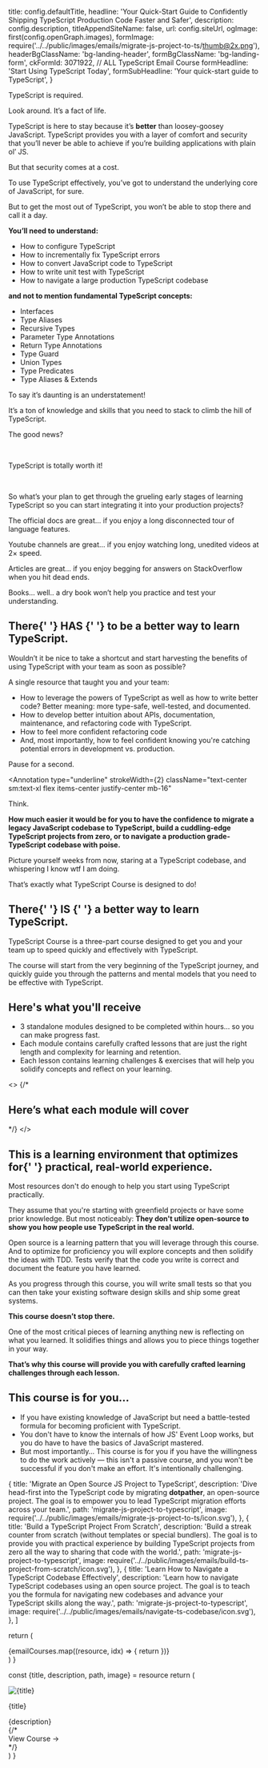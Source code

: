 
  title: config.defaultTitle,
  headline:
    'Your Quick-Start Guide to <span className="bg-gradient-to-l from-sky-50 to-cyan-200 bg-clip-text text-transparent decoration-clone">Confidently Shipping TypeScript</span> Production Code Faster and Safer',
  description: config.description,
  titleAppendSiteName: false,
  url: config.siteUrl,
  ogImage: first(config.openGraph.images),
  formImage: require('../../public/images/emails/migrate-js-project-to-ts/thumb@2x.png'),
  headerBgClassName: 'bg-landing-header',
  formBgClassName: 'bg-landing-form',
  ckFormId: 3071922, // ALL TypeScript Email Course
  formHeadline: 'Start Using TypeScript Today',
  formSubHeadline: 'Your quick-start guide to TypeScript',
}


TypeScript is required.

Look around. It’s a fact of life.

TypeScript is here to stay because it’s **better** than loosey-goosey JavaScript. TypeScript provides you with a layer of comfort and security that you’ll never be able to achieve if you’re building applications with plain ol’ JS.

But that security comes at a cost.

To use TypeScript effectively, you’ve got to understand the underlying core of JavaScript, for sure.

But to get the most out of TypeScript, you won’t be able to stop there and call it a day.

**You’ll need to understand:**

<AnimatedList className="list-table pb-10 mx-auto max-w-screen-md sm:px-10 px-5">

- How to configure TypeScript
- How to incrementally fix TypeScript errors
- How to convert JavaScript code to TypeScript
- How to write unit test with TypeScript
- How to navigate a large production TypeScript codebase

</AnimatedList>

**and not to mention fundamental TypeScript concepts:**

<AnimatedGrid className="list-grid pb-8 mx-auto max-w-screen-md sm:px-10 px-5">

- Interfaces
- Type Aliases
- Recursive Types
- Parameter Type Annotations
- Return Type Annotations
- Type Guard
- Union Types
- Type Predicates
- Type Aliases & Extends

</AnimatedGrid>

To say it’s daunting is an understatement!

It’s a ton of knowledge and skills that you need to stack to climb the hill of TypeScript.

The good news?

<br/>
<p className="text-center"><Annotation type="underline" strokeWidth={6} className="max-w-screen-sm font-bold sm:text-3xl text-xl mb-5 font-heading flex items-center justify-center text-center mx-auto">
  
TypeScript is totally worth it!

</Annotation>
</p>

<br />

So what’s your plan to get through the grueling early stages of learning TypeScript so you can start integrating it into your production projects?

The official docs are great… if you enjoy a long disconnected tour of language features.

Youtube channels are great… if you enjoy watching long, unedited videos at 2× speed.

Articles are great… if you enjoy begging for answers on StackOverflow when you hit dead ends.

Books… well.. a dry book won’t help you practice and test your understanding.

<h2 className="text-center py-8">
  There{' '}
  <Annotation type="underline" strokeWidth={6}>
    HAS
  </Annotation>{' '}
  to be a better way to learn TypeScript.
</h2>

Wouldn’t it be nice to take a shortcut and start harvesting the benefits of using TypeScript with your team as soon as possible?

A single resource that taught you and your team:

<AnimatedList className="list-table mx-auto max-w-screen-md sm:px-10 px-5">

- How to leverage the powers of TypeScript as well as how to write better code? Better meaning: more type-safe, well-tested, and documented.
- How to develop better intuition about APIs, documentation, maintenance, and refactoring code with TypeScript.
- How to feel more confident refactoring code
- And, most importantly, how to feel confident knowing you're catching potential errors in development vs. production.

</AnimatedList>

<p className="text-center sm:text-xl pt-8">Pause for a second.</p>

<Annotation
  type="underline"
  strokeWidth={2}
  className="text-center sm:text-xl flex items-center justify-center mb-16"
>
  Think.
</Annotation>

**How much easier it would be for you to have the confidence to migrate a legacy JavaScript codebase to TypeScript, build a cuddling-edge TypeScript projects from zero, or to navigate a production grade-TypeScript codebase with poise.**

Picture yourself weeks from now, staring at a TypeScript codebase, and whispering I know wtf I am doing.

That’s exactly what TypeScript Course is designed to do!

<section className="bg-gradient-to-b from-black/50 to-transparent bg-opacity-75 border-t border-gray-800 mt-24 pb-8">

<h2 className="text-center py-8">
  There{' '}
  <Annotation type="underline" strokeWidth={6}>
    IS
  </Annotation>{' '}
  a better way to learn TypeScript.
</h2>

TypeScript Course is a three-part course designed to get you and your team up to speed quickly and effectively with TypeScript.

The course will start from the very beginning of the TypeScript journey, and quickly guide you through the patterns and mental models that you need to be effective with TypeScript.

<h2 className="text-center py-8">Here's what you'll receive</h2>

<CheckList className="mb-16 max-w-screen-sm mx-auto sm:px-0 px-5">

- 3 standalone modules designed to be completed within hours… so you can make progress fast.
- Each module contains carefully crafted lessons that are just the right length and complexity for learning and retention.
- Each lesson contains learning challenges & exercises that will help you solidify concepts and reflect on your learning.

</CheckList>

<>
  {/* <h2 className="text-center pt-8">Here’s what each module will cover</h2> */}
</>

<EmailCourses />

<h2 className="text-center pb-10 sm:px-0 px-5">
  This is a learning environment that optimizes for{' '}
  <Annotation
    type="underline"
    multiline
    strokeWidth={6}
    padding={0}
    animationDuration={1000}
  >
    practical, real-world experience.
  </Annotation>
</h2>

Most resources don't do enough to help you start using TypeScript practically.

They assume that you're starting with greenfield projects or have some prior knowledge. But most noticeably: **They don't utilize open-source to show you how people use TypeScript in the real world.**

Open source is a learning pattern that you will leverage through this course. And to optimize for proficiency you will explore concepts and then solidify the ideas with TDD. Tests verify that the code you write is correct and document the feature you have learned.

As you progress through this course, you will write small tests so that you can then take your existing software design skills and ship some great systems.

<p className="text-center pb-5 sm:pt-0 pt-5">
  <Annotation
    type="underline"
    strokeWidth={2}
    animationDuration={1500}
    iterations={2}
  >
    <strong>This course doesn’t stop there.</strong>
  </Annotation>
</p>

One of the most critical pieces of learning anything new is reflecting on what you learned. It solidifies things and allows you to piece things together in your way.

**That’s why this course will provide you with carefully crafted learning challenges through each lesson.**

<h2 className="text-center pt-10">This course is for you…</h2>

<AnimatedList className="list-simple max-w-screen-sm mx-auto pb-5">

- If you have existing knowledge of JavaScript but need a battle-tested formula for becoming proficient with TypeScript.
- You don't have to know the internals of how JS' Event Loop works, but you do have to have the basics of JavaScript mastered.
- But most importantly… This course is for you if you have the willingness to do the work actively — this isn't a passive course, and you won't be successful if you don't make an effort. It's intentionally challenging.

</AnimatedList>
</section>

  {
    title: 'Migrate an Open Source JS Project to TypeScript',
    description:
      'Dive head-first into the TypeScript code by migrating **dotpather**, an open-source project. The goal is to empower you to lead TypeScript migration efforts across your team.',
    path: 'migrate-js-project-to-typescript',
    image: require('../../public/images/emails/migrate-js-project-to-ts/icon.svg'),
  },
  {
    title: 'Build a TypeScript Project From Scratch',
    description:
      'Build a streak counter from scratch (without templates or special bundlers). The goal is to provide you with practical experience by building TypeScript projects from zero all the way to sharing that code with the world.',
    path: 'migrate-js-project-to-typescript',
    image: require('../../public/images/emails/build-ts-project-from-scratch/icon.svg'),
  },
  {
    title: 'Learn How to Navigate a TypeScript Codebase Effectively',
    description:
      'Learn how to navigate TypeScript codebases using an open source project. The goal is to teach you the formula for navigating new codebases and advance your TypeScript skills along the way.',
    path: 'migrate-js-project-to-typescript',
    image: require('../../public/images/emails/navigate-ts-codebase/icon.svg'),
  },
]

  return (
    <div className="max-w-screen-sm mx-auto">
      <div className="flex flex-col gap-5 pb-8 md:-mx-10">
        {emailCourses.map((resource, idx) => {
          return <Card resource={resource} idx={idx} key={resource.title} />
        })}
      </div>
    </div>
  )
}

  const {title, description, path, image} = resource
  return (
    <div className="sm:px-0 px-5 group transition ease-in-out duration-200 not-prose flex flex-col justify-between relative">
      <div className="flex sm:flex-row flex-col sm:gap-10">
        <div className="flex justify-center flex-shrink-0">
          <Image src={image} height={150} alt={title} />
        </div>
        <div>
          <p className="sm:text-2xl text-xl font-bold font-heading pt-8 inline-flex">
            {title}
          </p>
          <div className="text-base pt-4 pb-7 opacity-80 leading-relaxed">
            <Markdown>{description}</Markdown>
          </div>
        </div>
      </div>
      {/* <div>
        <Link href={path} passHref>
          <a className="font-semibold inline-flex text-sm shadow-xl">
            <span className="px-4 py-3 bg-white/10 group-hover:bg-white/20 rounded-l-lg transition">
              View Course
            </span>
            <span
              className="px-3 py-3 bg-white/5 group-hover:bg-white/10 rounded-r-lg text-gray-400 group-hover:text-gray-100 transition"
              role="img"
              aria-label="arrow right"
            >
              →
            </span>
          </a>
        </Link>
      </div> */}
    </div>
  )
}
